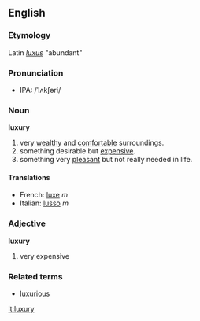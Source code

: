 ==English==
===Etymology===
Latin ''[[luxus]]'' "abundant"
===Pronunciation===
*IPA: /ˈlʌkʃəri/
===Noun===
'''luxury'''

#very [[wealthy]] and [[comfortable]] surroundings.
#something desirable but [[expensive]].
#something very [[pleasant]] but not really needed in life.

====Translations====
*French: [[luxe]] ''m''
*Italian: [[lusso]] ''m''

===Adjective===
'''luxury'''

# very expensive

===Related terms===
*[[luxurious]]

[[it:luxury]]